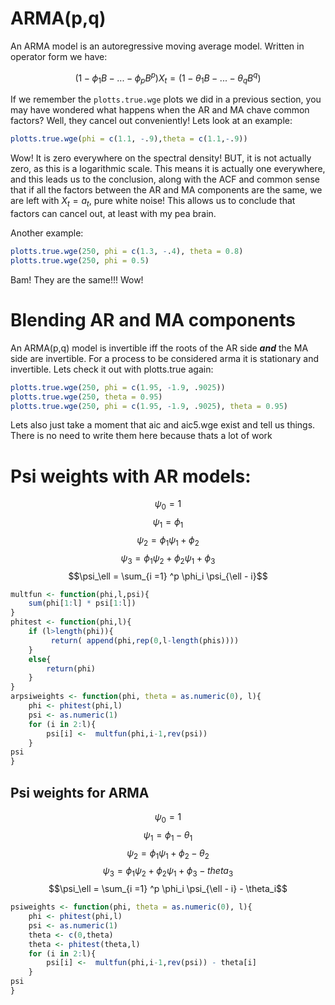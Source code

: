 # ARMA(p,q)
An ARMA model is an autoregressive moving average model. Written in operator form we have:

$$(1-\phi_1 B - ... - \phi_pB^p)X_t = (1 - \theta_1 B - ... - \theta_q B^q)$$

If we remember the `plotts.true.wge` plots we did in a previous section, you may have wondered what happens when the AR and MA chave common factors? Well, they cancel out conveniently! Lets look at an example:

```r
plotts.true.wge(phi = c(1.1, -.9),theta = c(1.1,-.9))
```

Wow! It is zero everywhere on the spectral density! BUT, it is not actually zero, as this is a logarithmic scale. This means it is actually one everywhere, and this leads us to the conclusion, along with the ACF and common sense that if all the factors between the AR and MA components are the same, we are left with $X_t = a_t$, pure white noise! This allows us to conclude that factors can cancel out, at least with my pea brain.

Another example:
```r
plotts.true.wge(250, phi = c(1.3, -.4), theta = 0.8)
plotts.true.wge(250, phi = 0.5)
```

Bam! They are the same!!! Wow!

# Blending AR and MA components

An ARMA(p,q) model is invertible iff the roots of the AR side ***and*** the MA side are invertible. For a process to be considered arma it is stationary and invertible. Lets check it out with plotts.true again:


```r
plotts.true.wge(250, phi = c(1.95, -1.9, .9025))
plotts.true.wge(250, theta = 0.95)
plotts.true.wge(250, phi = c(1.95, -1.9, .9025), theta = 0.95)
```

Lets also just take a moment that aic and aic5.wge exist and tell us things. There is no need to write them here because thats a lot of work

# Psi weights with AR models:

$$\psi_0 = 1$$
$$\psi_1 = \phi_1$$
$$\psi_2 = \phi_1 \psi_1 +\phi_2$$
$$\psi_3 = \phi_1 \psi_2 + \phi_2 \psi_1 + \phi_3$$
$$\psi_\ell = \sum_{i =1} ^p \phi_i \psi_{\ell - i}$$

```r
multfun <- function(phi,l,psi){
	sum(phi[1:l] * psi[1:l])
}
phitest <- function(phi,l){
	if (l>length(phi)){
		 return( append(phi,rep(0,l-length(phis))))
	}
	else{
		return(phi)
	}
}
arpsiweights <- function(phi, theta = as.numeric(0), l){
	phi <- phitest(phi,l)
	psi <- as.numeric(1) 
	for (i in 2:l){
		psi[i] <-  multfun(phi,i-1,rev(psi)) 
	}
psi
}
```

## Psi weights for ARMA


$$\psi_0 = 1$$
$$\psi_1 = \phi_1 - \theta_1$$
$$\psi_2 = \phi_1 \psi_1 +\phi_2 - \theta_2$$
$$\psi_3 = \phi_1 \psi_2 + \phi_2 \psi_1 + \phi_3 -theta_3$$
$$\psi_\ell = \sum_{i =1} ^p \phi_i \psi_{\ell - i} - \theta_i$$

```r
psiweights <- function(phi, theta = as.numeric(0), l){
	phi <- phitest(phi,l)
	psi <- as.numeric(1) 
	theta <- c(0,theta)
	theta <- phitest(theta,l)
	for (i in 2:l){
		psi[i] <-  multfun(phi,i-1,rev(psi)) - theta[i]
	}
psi
}
```

